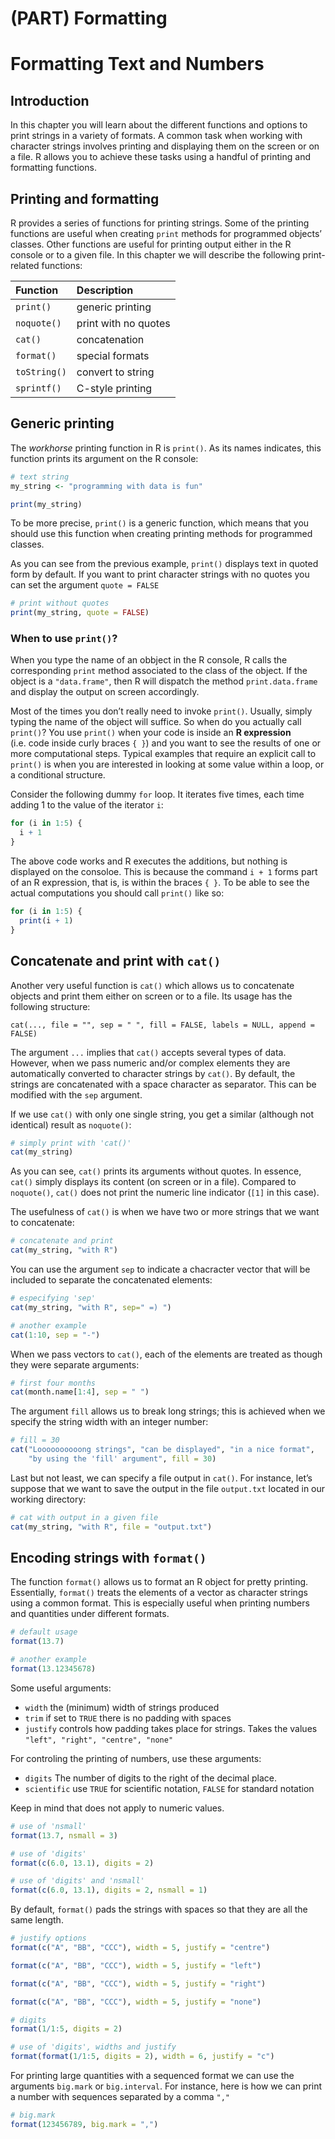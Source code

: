 # (PART) Formatting {-}

# Formatting Text and Numbers {#formatting}

## Introduction

In this chapter you will learn about the different functions and options 
to print strings in a variety of formats. A common task when working with
character strings involves printing and displaying them on the screen or on
a file. R allows you to achieve these tasks using a handful of printing
and formatting functions.


## Printing and formatting

R provides a series of functions for printing strings. Some of the printing 
functions are useful when creating `print` methods for programmed 
objects' classes. Other functions are useful for printing output either in the 
R console or to a given file. In this chapter we will describe the following 
print-related functions:

| Function     | Description          |
|:-------------|:---------------------|
| `print()`    | generic printing     |
| `noquote()`  | print with no quotes |
| `cat()`      | concatenation        |
| `format()`   | special formats      |
| `toString()` | convert to string    |
| `sprintf()`  | C-style printing     |



## Generic printing

The _workhorse_ printing function in R is `print()`. As its 
names indicates, this function prints its argument on the R console:

```r
# text string
my_string <- "programming with data is fun"

print(my_string)
```

To be more precise, `print()` is a generic function, which means that you
should use this function when creating printing methods for programmed classes.

As you can see from the previous example, `print()` displays text in 
quoted form by default. If you want to print character strings with no quotes 
you can set the argument `quote = FALSE` 

```r
# print without quotes
print(my_string, quote = FALSE)
```


### When to use `print()`?

When you type the name of an obbject in the R console, R calls the corresponding
`print` method associated to the class of the object. If the object is a 
`"data.frame"`, then R will dispatch the method `print.data.frame` and display 
the output on screen accordingly.

Most of the times you don't really need to invoke `print()`. Usually, simply 
typing the name of the object will suffice. So when do you actually call 
`print()`? You use `print()` when your code is inside an __R expression__ 
(i.e. code inside curly braces `{ }`) and you want to see the results of one
or more computational steps. Typical examples that require an explicit call to
`print()` is when you are interested in looking at some value within a loop, 
or a conditional structure.

Consider the following dummy `for` loop. It iterates five times, each 
time adding 1 to the value of the iterator `i`:

```r
for (i in 1:5) {
  i + 1
}
```

The above code works and R executes the additions, but nothing is displayed on 
the consoloe. This is because the command `i + 1` forms part of an R expression,
that is, is within the braces `{ }`.
To be able to see the actual computations you should call `print()` like so:

```r
for (i in 1:5) {
  print(i + 1)
}
```


## Concatenate and print with `cat()`

Another very useful function is `cat()` which allows us to concatenate objects 
and print them either on screen or to a file. Its usage has the following 
structure:

```
cat(..., file = "", sep = " ", fill = FALSE, labels = NULL, append = FALSE)
```

The argument `...` implies that `cat()` accepts several types of data. However, 
when we pass numeric and/or complex elements they are automatically converted 
to character strings by `cat()`. By default, the strings are concatenated with 
a space character as separator. This can be modified with the `sep` argument.

If we use `cat()` with only one single string, you get a similar 
(although not identical) result as `noquote()`:

```r
# simply print with 'cat()'
cat(my_string)
```

As you can see, `cat()` prints its arguments without quotes. In essence, `cat()` 
simply displays its content (on screen or in a file). Compared to `noquote()`, 
`cat()` does not print the numeric line indicator (`[1]` in this case). 

The usefulness of `cat()` is when we have two or more strings that we want 
to concatenate:

```r
# concatenate and print
cat(my_string, "with R")
```

You can use the argument `sep` to indicate a chacracter vector that will be 
included to separate the concatenated elements:

```r
# especifying 'sep'
cat(my_string, "with R", sep=" =) ")

# another example
cat(1:10, sep = "-")
```

When we pass vectors to `cat()`, each of the elements are treated as though 
they were separate arguments:

```r
# first four months
cat(month.name[1:4], sep = " ")
```

The argument `fill` allows us to break long strings; this is achieved when we 
specify the string width with an integer number:

```r
# fill = 30
cat("Loooooooooong strings", "can be displayed", "in a nice format", 
    "by using the 'fill' argument", fill = 30)
```

Last but not least, we can specify a file output in `cat()`. For instance, 
let's suppose that we want to save the output in the file `output.txt` 
located in our working directory:

```r
# cat with output in a given file
cat(my_string, "with R", file = "output.txt")
```




## Encoding strings with `format()`

The function `format()` allows us to format an R object for pretty printing. 
Essentially, `format()` treats the elements of a vector as character strings 
using a common format. This is especially useful when printing numbers and 
quantities under different formats.

```r
# default usage
format(13.7)

# another example
format(13.12345678)
```


Some useful arguments:

- `width` the (minimum) width of strings produced
- `trim` if set to `TRUE` there is no padding with spaces
- `justify` controls how padding takes place for strings. 
Takes the values `"left", "right", "centre", "none"`


For controling the printing of numbers, use these arguments:

- `digits` The number of digits to the right of the decimal place.
- `scientific` use `TRUE` for scientific notation, `FALSE` for standard notation


Keep in mind that \code{justify} does not apply to numeric values. 

```r
# use of 'nsmall'
format(13.7, nsmall = 3)

# use of 'digits'
format(c(6.0, 13.1), digits = 2)

# use of 'digits' and 'nsmall'
format(c(6.0, 13.1), digits = 2, nsmall = 1)
```

By default, `format()` pads the strings with spaces so that they are all the 
same length.

```r
# justify options
format(c("A", "BB", "CCC"), width = 5, justify = "centre")

format(c("A", "BB", "CCC"), width = 5, justify = "left")

format(c("A", "BB", "CCC"), width = 5, justify = "right")

format(c("A", "BB", "CCC"), width = 5, justify = "none")

# digits
format(1/1:5, digits = 2)

# use of 'digits', widths and justify
format(format(1/1:5, digits = 2), width = 6, justify = "c")
```

For printing large quantities with a sequenced format we can use the arguments 
`big.mark` or `big.interval`. For instance, here is how we can print a number 
with sequences separated by a comma `","`

```r
# big.mark
format(123456789, big.mark = ",")
```
